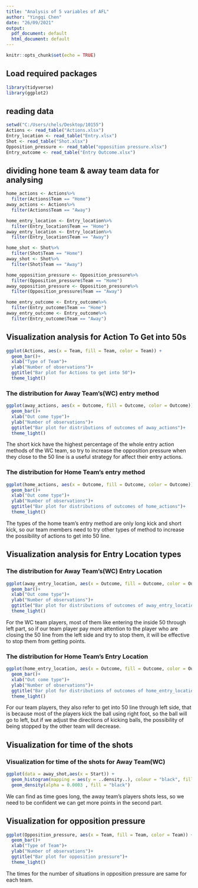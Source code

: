 ---
title: "Analysis of 5 variables of AFL"
author: "Yingqi Chen"
date: "26/09/2021"
output:
  pdf_document: default
  html_document: default
---

```{r setup, include=FALSE}
knitr::opts_chunk$set(echo = TRUE)
```

## Load required packages
```{r packages, message=FALSE}
library(tidyverse)
library(ggplot2)
```

## reading data
```{r read_data, message=FALSE}
setwd("C:/Users/chels/Desktop/10155")
Actions <- read_table("Actions.xlsx")
Entry_location <- read_table("Entry.xlsx")
Shot <- read_table("Shot.xlsx")
Opposition_pressure <- read_table("opposition pressure.xlsx")
Entry_outcome <- read_table("Entry Outcome.xlsx")
```


## dividing hone team & away team data for analysing
```{r filter data, message=FALSE}
home_actions <- Actions%>%
  filter(Actions$Team == "Home")
away_actions <- Actions%>%
  filter(Actions$Team == "Away")

home_entry_location <- Entry_location%>%
  filter(Entry_location$Team == "Home")
away_entry_location <- Entry_location%>%
  filter(Entry_location$Team == "Away")

home_shot <- Shot%>%
  filter(Shot$Team == "Home")
away_shot <- Shot%>%
  filter(Shot$Team == "Away")

home_opposition_pressure <- Opposition_pressure%>%
  filter(Opposition_pressure$Team == "Home")
away_opposition_pressure <- Opposition_pressure%>%
  filter(Opposition_pressure$Team == "Away")

home_entry_outcome <- Entry_outcome%>%
  filter(Entry_outcome$Team == "Home")
away_entry_outcome <- Entry_outcome%>%
  filter(Entry_outcome$Team == "Away")
```


## Visualization analysis for Action To Get into 50s
```{r}
ggplot(Actions, aes(x = Team, fill = Team, color = Team)) +
  geom_bar()+
  xlab("Type of Team")+
  ylab("Number of observations")+
  ggtitle("Bar plot for Actions to get into 50")+
  theme_light()
```
### The distribution for Away Team's(WC) entry method
```{r}
ggplot(away_actions, aes(x = Outcome, fill = Outcome, color = Outcome))+
  geom_bar()+
  xlab("Out come type")+
  ylab("Number of observations")+
  ggtitle("Bar plot for distributions of outcomes of away_actions")+
  theme_light()
```
The short kick have the highest percentage of the whole entry action methods of the WC team, so try to increase the opposition pressure when they close to the 50 line is a useful strategy for affect their entry actions.  



### The distribution for Home Team's entry method
```{r}
ggplot(home_actions, aes(x = Outcome, fill = Outcome, color = Outcome))+
  geom_bar()+
  xlab("Out come type")+
  ylab("Number of observations")+
  ggtitle("Bar plot for distributions of outcomes of home_actions")+
  theme_light()
```
The types of the home team's entry method are only long kick and short kick, so our team members need to try other types of method to increase the possibility of actions to get into 50 line.



## Visualization analysis for Entry Location types

### The distribution for Away Team's(WC) Entry Location
```{r}
ggplot(away_entry_location, aes(x = Outcome, fill = Outcome, color = Outcome))+
  geom_bar()+
  xlab("Out come type")+
  ylab("Number of observations")+
  ggtitle("Bar plot for distributions of outcomes of away_entry_location")+
  theme_light()
```
For the WC team players, most of them like entering the inside 50 through left part, so if our team player pay more attention to the player who are closing the 50 line from the left side and try to stop them, it will be effective to stop them from getting points.

### The distribution for Home Team's Entry Location
```{r}
ggplot(home_entry_location, aes(x = Outcome, fill = Outcome, color = Outcome))+
  geom_bar()+
  xlab("Out come type")+
  ylab("Number of observations")+
  ggtitle("Bar plot for distributions of outcomes of home_entry_location")+
  theme_light()
```
For our team players, they also refer to get into 50 line through left side, that is because most of the players kick the ball using right foot, so the ball will go to left, but if we adjust the directions of kicking balls, the possibility of being stopped by the other team will decrease.

## Visualization for time of the shots

### Visualization for time of the shots for Away Team(WC)
```{r}
ggplot(data = away_shot,aes(x = Start)) +
  geom_histogram(mapping = aes(y = ..density..), colour = "black", fill = "dodgerblue", binwidth = 0.000000001)+
  geom_density(alpha = 0.0003 , fill = "black")
```
We can find as time goes long, the away team's players shots less, so we need to be confident we can get more points in the second part.


## Visualization for opposition pressure
```{r}
ggplot(Opposition_pressure, aes(x = Team, fill = Team, color = Team)) +
  geom_bar()+
  xlab("Type of Team")+
  ylab("Number of observations")+
  ggtitle("Bar plot for opposition pressure")+
  theme_light()
```

The times for the number of situations in opposition pressure are same for each team.







